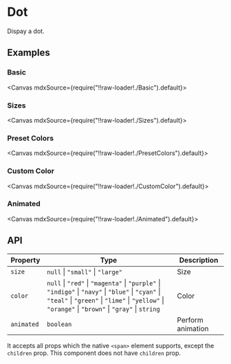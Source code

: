 
<Meta title="Views/Dot" />

# Dot

Dispay a dot.

## Examples

### Basic

<Canvas mdxSource={require("!!raw-loader!./Basic").default}>
  <Story id="examples-dot--basic" />
</Canvas>

### Sizes

<Canvas mdxSource={require("!!raw-loader!./Sizes").default}>
  <Story id="examples-dot--sizes" />
</Canvas>

### Preset Colors

<Canvas mdxSource={require("!!raw-loader!./PresetColors").default}>
  <Story id="examples-dot--preset-colors" />
</Canvas>

### Custom Color

<Canvas mdxSource={require("!!raw-loader!./CustomColor").default}>
  <Story id="examples-dot--custom-color" />
</Canvas>

### Animated

<Canvas mdxSource={require("!!raw-loader!./Animated").default}>
  <Story id="examples-dot--animated" />
</Canvas>

## API

| Property   | Type                                                                                                                                                                                                   | Description       |
| ---------- | ------------------------------------------------------------------------------------------------------------------------------------------------------------------------------------------------------ | ----------------- |
| `size`     | `null` \| `"small"` \| `"large"`                                                                                                                                                                       | Size              |
| `color`    | `null` \| `"red"` \| `"magenta"` \| `"purple"` \| `"indigo"` \| `"navy"` \| `"blue"` \| `"cyan"` \| `"teal"` \| `"green"` \| `"lime"` \| `"yellow"` \| `"orange"` \| `"brown"` \| `"gray"` \| `string` | Color             |
| `animated` | `boolean`                                                                                                                                                                                              | Perform animation |

It accepts all props which the native `<span>` element supports, except the `children` prop. This component does not have `children` prop.

